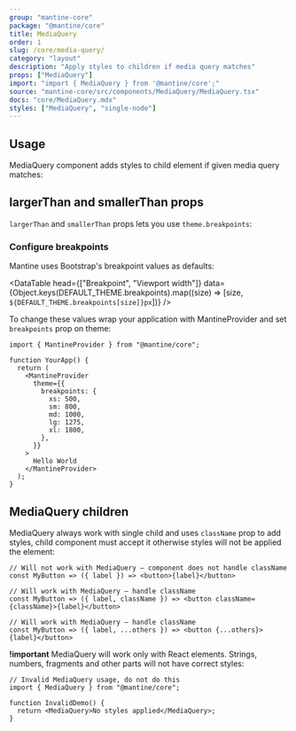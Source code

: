 ```yaml
---
group: "mantine-core"
package: "@mantine/core"
title: MediaQuery
order: 1
slug: /core/media-query/
category: "layout"
description: "Apply styles to children if media query matches"
props: ["MediaQuery"]
import: "import { MediaQuery } from '@mantine/core';"
source: "mantine-core/src/components/MediaQuery/MediaQuery.tsx"
docs: "core/MediaQuery.mdx"
styles: ["MediaQuery", "single-node"]
---
```



## Usage

MediaQuery component adds styles to child element if given media query matches:

<Demo data={MediaQueryDemos.query} />

## largerThan and smallerThan props

`largerThan` and `smallerThan` props lets you use `theme.breakpoints`:

<Demo data={MediaQueryDemos.usage} />

### Configure breakpoints

Mantine uses Bootstrap's breakpoint values as defaults:

<DataTable
  head={["Breakpoint", "Viewport width"]}
  data={Object.keys(DEFAULT_THEME.breakpoints).map((size) => [size, `${DEFAULT_THEME.breakpoints[size]}px`])}
/>

To change these values wrap your application with MantineProvider and set `breakpoints` prop on theme:

```tsx
import { MantineProvider } from "@mantine/core";

function YourApp() {
  return (
    <MantineProvider
      theme={{
        breakpoints: {
          xs: 500,
          sm: 800,
          md: 1000,
          lg: 1275,
          xl: 1800,
        },
      }}
    >
      Hello World
    </MantineProvider>
  );
}
```

## MediaQuery children

MediaQuery always work with single child and uses `className` prop to add styles,
child component must accept it otherwise styles will not be applied the element:

```tsx
// Will not work with MediaQuery – component does not handle className
const MyButton => ({ label }) => <button>{label}</button>

// Will work with MediaQuery – handle className
const MyButton => ({ label, className }) => <button className={className}>{label}</button>

// Will work with MediaQuery – handle className
const MyButton => ({ label, ...others }) => <button {...others}>{label}</button>
```

**!important** MediaQuery will work only with React elements. Strings, numbers, fragments and other parts will
not have correct styles:

```tsx
// Invalid MediaQuery usage, do not do this
import { MediaQuery } from "@mantine/core";

function InvalidDemo() {
  return <MediaQuery>No styles applied</MediaQuery>;
}
```
